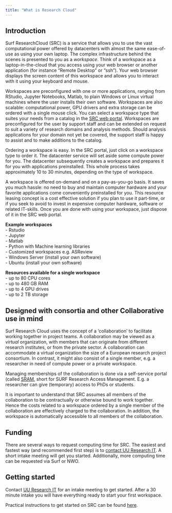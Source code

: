 ```yaml
---
title: "What is Research Cloud"
---
```


## Introduction

Surf ResearchCloud (SRC) is a service that allows you to use the vast computational power offered 
by datacenters with almost the same ease-of-use as using your own laptop. 
The complex infrastructure behind the scenes is presented to you as a *workspace*. Think
of a workspace as a laptop-in-the-cloud that you access using your web browser or another
application (for instance "Remote Desktop" or "ssh").
Your web browser displays the screen content of this workspace and allows you to interact with
it using your keyboard and mouse. 

Workspaces are preconfigured with one or more applications, ranging from RStudio, Jupyter Notebooks, Matlab, to plain Windows or Linux virtual machines where the user installs their own software. Workspaces are also scalable:
computational power, GPU drivers and extra storage can be ordered with a single mouse click.
You can select a workspace type that suites your needs from a catalog in 
the [SRC web portal](https://portal.live.surfresearchcloud.nl). 
Workspaces are preconfigured for the user by support staff and can be extended on request to suit a variety of research domains and analysis methods. 
Should analysis applications for your domain not yet be covered, the support staff is happy to assist 
and to make additions to the catalog.

Ordering a workspace is easy. In the SRC portal, just click on a workspace type to order it. The 
datacenter service will set aside some compute power for you. 
The datacenter subsequently creates a workspace and prepares it for you with applications preinstalled. 
This whole process takes approximately 10 to 30 minutes, depending on the type of workspace.

A workspace is offered on-demand and on a pay-as-you-go basis. 
It saves you much hassle: no need to buy and maintain computer hardware and
your favorite applications come conveniently preinstalled for you.
This resource leasing concept is a cost effective solution if you plan to use it part-time, 
or if you seek to avoid to invest in expensive computer hardware, software or related IT-skills.
Once you are done with using your workspace, just dispose of it in the SRC web portal.

**Example workspaces**  
- Rstudio  
- Jupyter  
- Matlab  
- Python with Machine learning libraries   
- Customized workspaces e.g. ASReview   
- Windows Server (install your own software)  
- Ubuntu (install your own software)  

**Resources available for a single workspace**  
- up to 80 CPU cores  
- up to 480 GB RAM  
- up to 4 GPU drives  
- up to 2 TB storage  

## Designed with consortia and other Collaborative use in mind
Surf Research Cloud uses the concept of a 'collaboration' to facilitate working together in project teams.
A collaboration may be viewed as a *virtual* organization, with members that can originate
from different research institutes, or from the private sector. A collaboration can accommodate a virtual organization the size of a European research project consortium. In contrast, it might also consist of a single member, e.g. a researcher in need of compute power or a private workspace.

Managing memberships of the collaboration is done via a self-service portal (called [SRAM](https://sram.surf.nl), 
short for SURF Research Access Management. E.g. a researcher can give (temporary) access to PhDs or students.

It is important to understand that SRC assumes all members of the collaboration to be 
contractually or otherwise bound to work together.  
Hence the costs related to a workspace ordered by a single member of the collaboration are 
effectively charged to the collaboration. In addition, the workspace is automatically accessible
to all members of the collaboration.

## Funding
There are several ways to request computing time for SRC. The easiest and fastest way (and recommended first step)
is to [contact UU Research IT](https://www.uu.nl/en/research/research-data-management/tools-services/software-and-computing/virtual-research-environments). 
A short intake meeting will get you started. Additionally, more computing time can be requested via Surf or NWO.

## Getting started
Contact [UU Research IT](https://www.uu.nl/en/research/research-data-management/tools-services/software-and-computing/virtual-research-environments) for an intake meeting to get started. After a 30 minute intake you will have everything ready to start your first workspace.

Practical instructions to get started on SRC can be found [here](getting-started.qmd).

